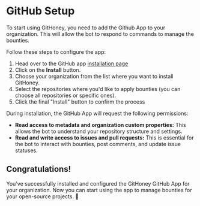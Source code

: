 
# GitHub Setup

To start using GitHoney, you need to add the Github App to your organization. This will allow the bot to respond to commands to manage the bounties.

Follow these steps to configure the app:
1. Head over to the GitHub app
   [installation page](https://github.com/apps/githoney-io)
2. Click on the **Install** button.
3. Choose your organization from the list where you want to install GitHoney.
4. Select the repositories where you'd like to apply bounties (you can choose all repositories or specific ones).
5. Click the final "Install" button to confirm the process

<Accordion type="info" title="Permissions">

During installation, the GitHub App will request the following permissions:

*   **Read access to metadata and organization custom properties:** This allows the bot to understand your repository structure and settings.
*   **Read and write access to issues and pull requests:** This is essential for the bot to interact with bounties, post comments, and update issue statuses.

</Accordion>

## Congratulations! 

You've successfully installed and configured the GitHoney GitHub App for your organization. Now you can start using the app to manage bounties for your open-source projects. 🐝
